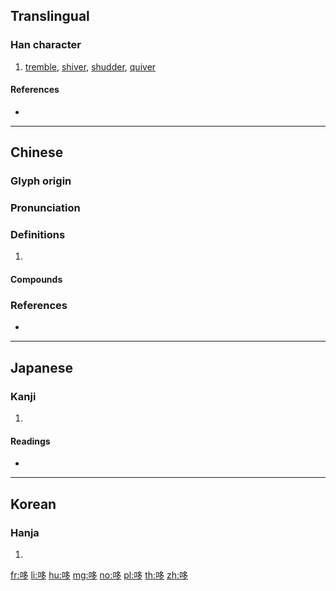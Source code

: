 {{character info/new}}
==Translingual==

===Han character===
{{Han char|rn=30|rad=口|as=06|sn=9|four=67027|canj=RNIN|ids=⿰口多}}

# [[tremble]], [[shiver]], [[shudder]], [[quiver]]

====References====
* {{Han ref|kx=0189.020|dkj=03590|dj=0408.090|hdz=10620.080|uh=54C6|ud=21702|bh=CE47|bd=52807}}

----

==Chinese==
{{zh-forms}}

===Glyph origin===
{{Han etym}}

===Pronunciation===
{{zh-pron
|m=chě,duō
|c=ce2,do2,ci2,do1
|mc=y
|oc=y
|cat=
}}
{{zh-attn-split}}

===Definitions===
{{zh-hanzi}}

# {{rfdef|zh}}

====Compounds====
{{zh-der|哆嗦|哆張|哆囉哆嗦|目瞠口哆|打哆嗦|披哆}}

===References===
* {{R:yue:mfccd}}

----

==Japanese==

===Kanji===
{{ja-kanji|grade=|rs=口06}}

# {{defn|lang=ja|sort=口06}}

====Readings====
* {{ja-readings|on=[[し]] (shi), [[た]] (ta), [[しゃ]] (sha)|kun=[[おおきい]] (ookii), [[おおくち]] (ookuchi)}}

----

==Korean==

===Hanja===
{{ko-hanja|hangeul=[[치]], [[차]]|rv=chi, cha|y=chi, cha|mr=ch'i, ch'a}}

# {{defn|lang=ko|sort=口06}}

[[fr:哆]]
[[li:哆]]
[[hu:哆]]
[[mg:哆]]
[[no:哆]]
[[pl:哆]]
[[th:哆]]
[[zh:哆]]